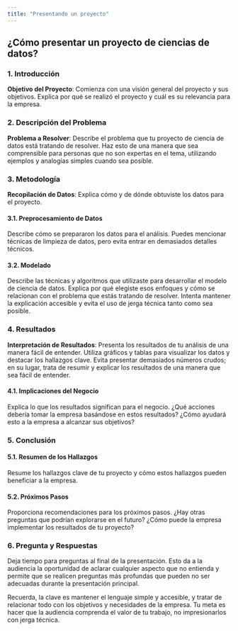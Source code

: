 ```yaml
---
title: "Presentando un proyecto"
---
```


## ¿Cómo presentar un proyecto de ciencias de datos?

### 1. Introducción
**Objetivo del Proyecto**: Comienza con una visión general del proyecto y sus objetivos. Explica por qué se realizó el proyecto y cuál es su relevancia para la empresa.

### 2. Descripción del Problema
**Problema a Resolver**: Describe el problema que tu proyecto de ciencia de datos está tratando de resolver. Haz esto de una manera que sea comprensible para personas que no son expertas en el tema, utilizando ejemplos y analogías simples cuando sea posible.

### 3. Metodología
**Recopilación de Datos**: Explica cómo y de dónde obtuviste los datos para el proyecto.

#### 3.1. Preprocesamiento de Datos
Describe cómo se prepararon los datos para el análisis. Puedes mencionar técnicas de limpieza de datos, pero evita entrar en demasiados detalles técnicos.

#### 3.2. Modelado
Describe las técnicas y algoritmos que utilizaste para desarrollar el modelo de ciencia de datos. Explica por qué elegiste esos enfoques y cómo se relacionan con el problema que estás tratando de resolver. Intenta mantener la explicación accesible y evita el uso de jerga técnica tanto como sea posible.

### 4. Resultados
**Interpretación de Resultados**: Presenta los resultados de tu análisis de una manera fácil de entender. Utiliza gráficos y tablas para visualizar los datos y destacar los hallazgos clave. Evita presentar demasiados números crudos; en su lugar, trata de resumir y explicar los resultados de una manera que sea fácil de entender.

#### 4.1. Implicaciones del Negocio
Explica lo que los resultados significan para el negocio. ¿Qué acciones debería tomar la empresa basándose en estos resultados? ¿Cómo ayudará esto a la empresa a alcanzar sus objetivos?

### 5. Conclusión
#### 5.1. Resumen de los Hallazgos
Resume los hallazgos clave de tu proyecto y cómo estos hallazgos pueden beneficiar a la empresa.

#### 5.2. Próximos Pasos
Proporciona recomendaciones para los próximos pasos. ¿Hay otras preguntas que podrían explorarse en el futuro? ¿Cómo puede la empresa implementar los resultados de tu proyecto?

### 6. Pregunta y Respuestas
Deja tiempo para preguntas al final de la presentación. Esto da a la audiencia la oportunidad de aclarar cualquier aspecto que no entienda y permite que se realicen preguntas más profundas que pueden no ser adecuadas durante la presentación principal.

Recuerda, la clave es mantener el lenguaje simple y accesible, y tratar de relacionar todo con los objetivos y necesidades de la empresa. Tu meta es hacer que la audiencia comprenda el valor de tu trabajo, no impresionarlos con jerga técnica.
